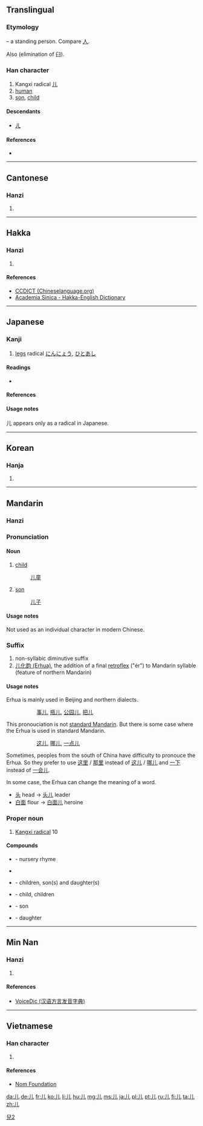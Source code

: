 {{also|兒|几}}
==Translingual==
{{stroke order|type=animate}}
{{ja-forms|儿[[児]]|儿儿|儿[[兒]]}}
===Etymology===
{{liushu|p}} – a standing person. Compare [[人]].

Also {{Han simp|兒|f=臼|t=&nbsp;}} (elimination of 臼).

{{Han etyl}}

===Han character===
{{Han char|rn=10|rad=儿|as=00|sn=2|four=2201<sub>0</sub>|canj=中山 (LU)}}

# Kangxi radical [[Index:Chinese radical/儿|儿]]
# [[human]]
# [[son]], [[child]] {{qualifier|as simplification of 兒}}

====Descendants====
*[[ㄦ]]

====References====
* {{Han ref|kx=0123.010|dkj=01336|dj=0257.210|hdz=10264.040|uh=513F|ud=20799|bh=A449|bd=42057}}

----

==Cantonese==

===Hanzi===
{{yue-hanzi|jyut=[[jan4]]|y=yan4|tra=兒}}

# {{defn|lang=yue|sort=儿00}}

----

==Hakka==

===Hanzi===
{{hak-hanzi|poj=yîn|gd=ngin<sup>2</sup>, zin<sup>2</sup> [Hailu]}}

# {{defn|lang=hak|sort=儿00}}

====References====
*[http://www.chineselanguage.org/dictionaries/?mode=view&module=chardict&query=%E5%84%BF CCDICT (Chineselanguage.org)]
*[http://minhakka.ling.sinica.edu.tw/bkg/hakyin/search.php?DETAIL=1&LIMIT=id=57432&dbname=su_tian_1&graph=2 Academia Sinica - Hakka-English Dictionary]

----

==Japanese==
{{ja-forms|[[児]]|[[儿]]|[[兒]]}}

===Kanji===
{{ja-kanji|grade=r|rs=儿00}}

# [[legs]] radical [[にんにょう]], [[ひとあし]]

====Readings====
* {{ja-readings|on=[[じん]] (jin), [[にん]] (nin)|kun=[[がい]] (gai), [[にんにょう]] (ninnyou)}}

====References====
{{ja-kref
|jis= 5139
|ku= 4925
|shift= 9958
|euc= D1B9
|freq= ''radical''
|nelson= ''not listed''
|newnelson= 340
|halpern= 4
|kld= ''not listed''
|heisig= ''not listed''
|tuttle= 0a2.2
}}

====Usage notes====
儿 appears only as a radical in Japanese.

[[Category:CJKV characters simplified differently in Japan and China|兒2]]

----

==Korean==

===Hanja===
{{ko-hanja|hangeul=[[인]], [[궤]]|rv=in, gwe|mr=in, kwe}}

# {{defn|lang=ko|sort=儿00}}

----

==Mandarin==
{{zh-hanzi-box|[[儿]]|[[兒]]}}

===Hanzi===
{{cmn-hanzi|tra=兒|pin=[[ér]] ([[er2]]), [[rén]] ([[ren2]])|wg=erh<sup>2</sup>, jen<sup>2</sup>}}

===Pronunciation===
{{Pinyin-IPA|ér}}

====Noun====
{{cmn-noun|s|pin=ér|pint=er2|tra=兒|sim=儿}}

# [[child]]
#: [[儿童]] 
# [[son]]
#: [[儿子]]

====Usage notes====
Not used as an individual character in modern Chinese.

===Suffix===
{{cmn-suf|s|pin=r|pint=r5|tra=兒|sim=儿}}

# non-syllabic diminutive suffix
# [[w:Erhua|儿化韵 (Erhua)]], the addition of a final [[retroflex]] ("ér") to Mandarin syllable (feature of northern Mandarin)

====Usage notes====

Erhua is mainly used in Beijing and northern dialects.
:: [[事儿]], [[瓶儿]], [[公园儿]], [[把儿]]
This pronouciation is not [[w:Standard_Chinese|standard Mandarin]]. But there is some case where the Erhua is used in standard Mandarin.
:: [[这儿]], [[哪儿]], [[一点儿]]
Sometimes, peoples from the south of China have difficulty to pronouce the Erhua. So they prefer to use [[这里]] / [[那里]] instead of [[这儿]] / [[哪儿]] and [[一下]] instead of [[一会儿]].
 
In some case, the Erhua can change the meaning of a word.
* [[头]] head  -> [[头儿]] leader
*  [[白面]] flour -> [[白面儿]] heroine

===Proper noun===
{{cmn-proper noun|s|pin=r|pint=r5|tra=兒|sim=儿}}

# [[w:Kangxi_radical|Kangxi radical]] 10


====Compounds====
* {{l|cmn|儿歌|tr=érgē}} - nursery rhyme
* {{l|cmn|儿化|tr=érhuà}}
* {{l|cmn|儿女|tr=érnǚ}} - children, son(s) and daughter(s)
* {{l|cmn|儿童|tr=értóng}} - child, children
* {{l|cmn|儿子|tr=érzi}} - son
* {{l|cmn|女儿|tr=nǚ'ér}} - daughter

----

==Min Nan==

===Hanzi===
{{nan-hanzi|poj=lî (li<sup>5</sup>), lîn (lin<sup>5</sup>)|tlpa=lî (li<sup>5</sup>), lîn (lin<sup>5</sup>)|gd=li<sup>2</sup>, lin<sup>2</sup>}}

# {{defn|lang=nan|sort=儿00}}

====References====
*[http://cn.voicedic.com/ VoiceDic (汉语方言发音字典)]

----

==Vietnamese==

===Han character===
{{vi-hantu|[[nhân]], [[nhi]]|rs=儿00}}

# {{defn|lang=vi|sort=儿00}}

====References====
*[http://nomfoundation.org/common/nom_details.php?codepoint=513f Nom Foundation]

[[da:儿]]
[[de:儿]]
[[fr:儿]]
[[ko:儿]]
[[li:儿]]
[[hu:儿]]
[[mg:儿]]
[[ms:儿]]
[[ja:儿]]
[[pl:儿]]
[[pt:儿]]
[[ru:儿]]
[[fi:儿]]
[[ta:儿]]
[[zh:儿]]